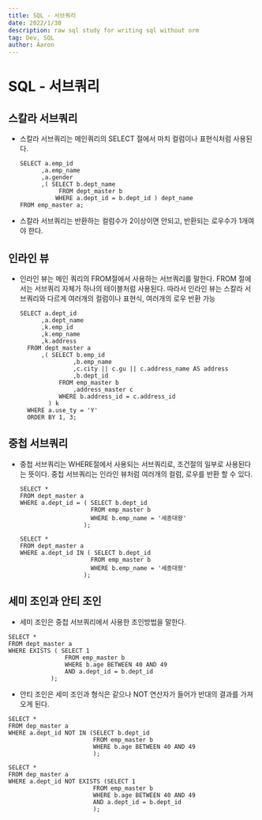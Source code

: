 ```yaml
---
title: SQL - 서브쿼리
date: 2022/1/30
description: raw sql study for writing sql without orm
tag: Dev, SQL
author: Aaron
---
```

# SQL - 서브쿼리

## 스칼라 서브쿼리
- 스칼라 서브쿼리는 메인쿼리의 SELECT 절에서 마치 컬럼이나 표현식처럼 사용된다.
    ```
    SELECT a.emp_id
          ,a.emp_name
          ,a.gender
          ,( SELECT b.dept_name
               FROM dept_master b
              WHERE a.dept_id = b.dept_id ) dept_name
    FROM emp_master a;
    ```
- 스칼라 서브쿼리는 반환하는 컬럼수가 2이상이면 안되고, 반환되는 로우수가 1개여야 한다.

## 인라인 뷰
- 인라인 뷰는 메인 쿼리의 FROM절에서 사용하는 서브쿼리를 말한다. FROM 절에서는 서브쿼리
  자체가 하나의  테이블처럼 사용된다. 따라서 인라인 뷰는 스칼라 서브쿼리와 다르게 여러개의 컬럼이나 표현식, 여러개의 로우 반환 가능
    ```
    SELECT a.dept_id
          ,a.dept_name
          ,k.emp_id
          ,k.emp_name
          ,k.address
      FROM dept_master a
          ,( SELECT b.emp_id
                   ,b.emp_name
                   ,c.city || c.gu || c.address_name AS address 
                   ,b.dept_id
               FROM emp_master b
                   ,address_master c
               WHERE b.address_id = c.address_id
            ) k
      WHERE a.use_ty = 'Y'
      ORDER BY 1, 3;
    ```

## 중첩 서브쿼리
- 중첩 서브쿼리는 WHERE절에서 사용되는 서브쿼리로, 조건절의 일부로 사용된다는 뜻이다.
  중첩 서브쿼리는 인라인 뷰처럼 여러개의 컬럼, 로우를 반환 할 수 있다.
    ```
    SELECT *
    FROM dept_master a
    WHERE a.dept_id = ( SELECT b.dept_id
                        FROM emp_master b
                        WHERE b.emp_name = '세종대왕'
                      );
    ```
    ```
    SELECT *
    FROM dept_master a
    WHERE a.dept_id IN ( SELECT b.dept_id
                        FROM emp_master b
                        WHERE b.emp_name = '세종대왕'
                      );
    ```

## 세미 조인과 안티 조인
- 세미 조인은 중첩 서브쿼리에서 사용한 조인방법을 말한다.
```
SELECT *
FROM dept_master a
WHERE EXISTS ( SELECT 1
                FROM emp_master b
                WHERE b.age BETWEEN 40 AND 49
                AND a.dept_id = b.dept_id
            );
```
- 안티 조인은 세미 조인과 형식은 같으나 NOT 연산자가 들어가 반대의 결과를 가져오게
  된다.
```
SELECT *
FROM dep_master a
WHERE a.dept_id NOT IN (SELECT b.dept_id
                        FROM emp_master b
                        WHERE b.age BETWEEN 40 AND 49
                        );
```

```
SELECT *
FROM dep_master a
WHERE a.dept_id NOT EXISTS (SELECT 1
                        FROM emp_master b
                        WHERE b.age BETWEEN 40 AND 49
                        AND a.dept_id = b.dept_id
                        );
```
